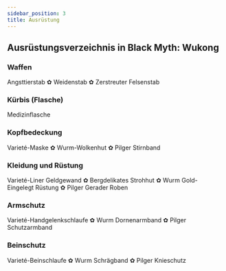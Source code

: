 ```yaml
---
sidebar_position: 3
title: Ausrüstung
---
```


## Ausrüstungsverzeichnis in Black Myth: Wukong

### Waffen

Angsttierstab ✿ Weidenstab ✿ Zerstreuter Felsenstab

### Kürbis (Flasche)

Medizinflasche

### Kopfbedeckung

Varieté-Maske ✿ Wurm-Wolkenhut ✿ Pilger Stirnband

### Kleidung und Rüstung

Varieté-Liner Geldgewand ✿ Bergdelikates Strohhut ✿ Wurm Gold-Eingelegt Rüstung ✿ Pilger Gerader Roben

### Armschutz

Varieté-Handgelenkschlaufe ✿ Wurm Dornenarmband ✿ Pilger Schutzarmband

### Beinschutz

Varieté-Beinschlaufe ✿ Wurm Schrägband ✿ Pilger Knieschutz